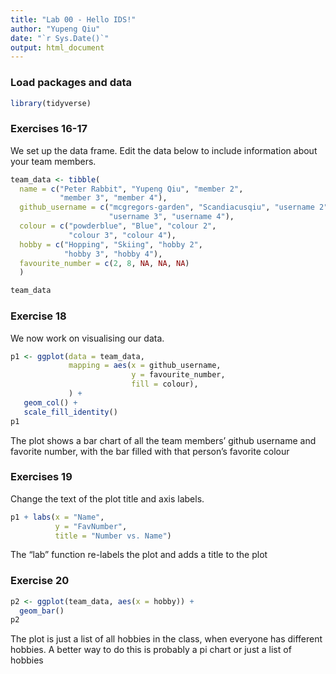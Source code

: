 ```yaml
---
title: "Lab 00 - Hello IDS!"
author: "Yupeng Qiu"
date: "`r Sys.Date()`"
output: html_document
---
```


### Load packages and data

```r
library(tidyverse) 
```

### Exercises 16-17

We set up the data frame. Edit the data below to include information about your team members.

```r
team_data <- tibble(
  name = c("Peter Rabbit", "Yupeng Qiu", "member 2", 
           "member 3", "member 4"),
  github_username = c("mcgregors-garden", "Scandiacusqiu", "username 2", 
                      "username 3", "username 4"), 
  colour = c("powderblue", "Blue", "colour 2", 
             "colour 3", "colour 4"),
  hobby = c("Hopping", "Skiing", "hobby 2", 
            "hobby 3", "hobby 4"),
  favourite_number = c(2, 8, NA, NA, NA)
  )

team_data
```

### Exercise 18

We now work on visualising our data. 

```r
p1 <- ggplot(data = team_data, 
             mapping = aes(x = github_username, 
                           y = favourite_number,
                           fill = colour), 
             ) +
   geom_col() +
   scale_fill_identity()
p1
```


The plot shows a bar chart of all the team members' github username and favorite number, with the bar filled with that person's favorite colour

### Exercises 19

Change the text of the plot title and axis labels.

```r
p1 + labs(x = "Name", 
          y = "FavNumber",
          title = "Number vs. Name")
```

The "lab" function re-labels the plot and adds a title to the plot

### Exercise 20

```r
p2 <- ggplot(team_data, aes(x = hobby)) +
  geom_bar()
p2
```

The plot is just a list of all hobbies in the class, when everyone has different hobbies. A better way to do this is probably a pi chart or just a list of hobbies
